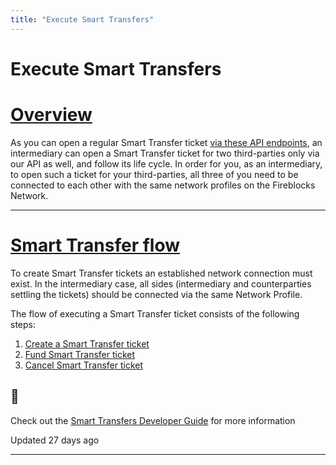 ```yaml
---
title: "Execute Smart Transfers"
---
```

  
  # Execute Smart Transfers

# [Overview](#overview)

As you can open a regular Smart Transfer ticket [via these API endpoints](/reference/createticket), an intermediary can open a Smart Transfer ticket for two third-parties only via our API as well, and follow its life cycle. In order for you, as an intermediary, to open such a ticket for your third-parties, all three of you need to be connected to each other with the same network profiles on the Fireblocks Network.

  

* * *

# [Smart Transfer flow](#smart-transfer-flow)

To create Smart Transfer tickets an established network connection must exist. In the intermediary case, all sides (intermediary and counterparties settling the tickets) should be connected via the same Network Profile.

The flow of executing a Smart Transfer ticket consists of the following steps:

1.  [Create a Smart Transfer ticket](/reference/createticket)
2.  [Fund Smart Transfer ticket](/reference/fulfillticket)
3.  [Cancel Smart Transfer ticket](/reference/cancelticket)

  
<Info>

## 📘

Check out the [Smart Transfers Developer Guide](/reference/execute-smart-transfers-1) for more information



</Info>

Updated 27 days ago

* * *